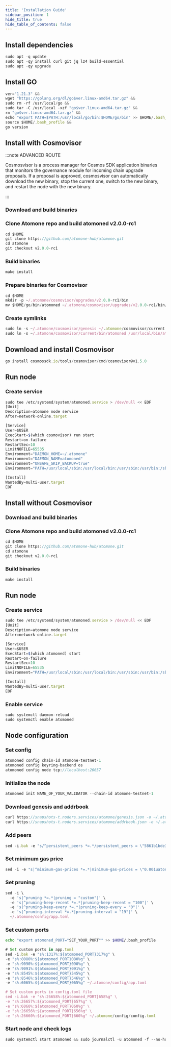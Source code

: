 ```yaml
---
title: 'Installation Guide'
sidebar_position: 1
hide_title: true
hide_table_of_contents: false
---
```



<PageTitle
  iconUrl="img/atomone-icon.svg"
  title="Atomone Installation Guide"
  chainId="atomone-testnet-1"
  version="v2.0.0-rc1"
/>

## Install dependencies

```js
sudo apt -q update
sudo apt -qy install curl git jq lz4 build-essential
sudo apt -qy upgrade
```

## Install GO

```js
ver="1.21.3" &&
wget "https://golang.org/dl/go$ver.linux-amd64.tar.gz" &&
sudo rm -rf /usr/local/go &&
sudo tar -C /usr/local -xzf "go$ver.linux-amd64.tar.gz" &&
rm "go$ver.linux-amd64.tar.gz" &&
echo "export PATH=$PATH:/usr/local/go/bin:$HOME/go/bin" >> $HOME/.bash_profile &&
source $HOME/.bash_profile &&
go version
```

## Install with Cosmovisor

:::note ADVANCED ROUTE

Cosmosvisor is a process manager for Cosmos SDK application binaries that monitors the governance module for incoming chain upgrade proposals. If a proposal is approved, cosmosvisor can automatically download the new binary, stop the current one, switch to the new binary, and restart the node with the new binary.

:::

### Download and build binaries

### Clone Atomone repo and build atomoned v2.0.0-rc1

```js
cd $HOME
git clone https://github.com/atomone-hub/atomone.git
cd atomone
git checkout v2.0.0-rc1
```

### Build binaries

```js
make install
```

### Prepare binaries for Cosmovisor

```js
cd $HOME
mkdir -p ~/.atomone/cosmovisor/upgrades/v2.0.0-rc1/bin
mv $HOME/go/bin/atomoned ~/.atomone/cosmovisor/upgrades/v2.0.0-rc1/bin/
```

### Create symlinks

```js
sudo ln -s ~/.atomone/cosmovisor/genesis ~/.atomone/cosmovisor/current -f
sudo ln -s ~/.atomone/cosmovisor/current/bin/atomoned /usr/local/bin/atomoned -f
```

## Download and install Cosmovisor

```js
go install cosmossdk.io/tools/cosmovisor/cmd/cosmovisor@v1.5.0
```

## Run node

### Create service

```js
sudo tee /etc/systemd/system/atomoned.service > /dev/null << EOF
[Unit]
Description=atomone node service
After=network-online.target

[Service]
User=$USER
ExecStart=$(which cosmovisor) run start
Restart=on-failure
RestartSec=10
LimitNOFILE=65535
Environment="DAEMON_HOME=~/.atomone"
Environment="DAEMON_NAME=atomoned"
Environment="UNSAFE_SKIP_BACKUP=true"
Environment="PATH=/usr/local/sbin:/usr/local/bin:/usr/sbin:/usr/bin:/sbin:/bin:/usr/games:/usr/local/games:/snap/bin:~/.atomone/cosmovisor/current/bin"

[Install]
WantedBy=multi-user.target
EOF
```

## Install without Cosmovisor

### Download and build binaries

### Clone Atomone repo and build atomoned v2.0.0-rc1

```js
cd $HOME
git clone https://github.com/atomone-hub/atomone.git
cd atomone
git checkout v2.0.0-rc1
```

### Build binaries

```js
make install
```

## Run node

### Create service

```js
sudo tee /etc/systemd/system/atomoned.service > /dev/null << EOF
[Unit]
Description=atomone node service
After=network-online.target

[Service]
User=$USER
ExecStart=$(which atomoned) start
Restart=on-failure
RestartSec=10
LimitNOFILE=65535
Environment="PATH=/usr/local/sbin:/usr/local/bin:/usr/sbin:/usr/bin:/sbin:/bin:/usr/games:/usr/local/games:/snap/bin"

[Install]
WantedBy=multi-user.target
EOF
```

### Enable service

```js
sudo systemctl daemon-reload
sudo systemctl enable atomoned
```

## Node configuration

### Set config

```js
atomoned config chain-id atomone-testnet-1
atomoned config keyring-backend os
atomoned config node tcp://localhost:26657
```

### Initialize the node

```js
atomoned init NAME_OF_YOUR_VALIDATOR --chain-id atomone-testnet-1
```

### Download genesis and addrbook

```js
curl https://snapshots-t.noders.services/atomone/genesis.json -o ~/.atomone/config/genesis.json
curl https://snapshots-t.noders.services/atomone/addrbook.json -o ~/.atomone/config/addrbook.json
```

### Add peers

```js
sed -i.bak -e "s/^persistent_peers *=.*/persistent_peers = \"5861b1bde33340c443d75c7727525711ccc0b825@atomone-t-rpc.noders.services:14556\"/" ~/.atomone/config/config.toml
```

### Set minimum gas price

```js
sed -i -e "s|^minimum-gas-prices *=.*|minimum-gas-prices = \"0.001uatone\"|" ~/.atomone/config/app.toml
```

### Set pruning

```js
sed -i \
  -e 's|^pruning *=.*|pruning = "custom"|' \
  -e 's|^pruning-keep-recent *=.*|pruning-keep-recent = "100"|' \
  -e 's|^pruning-keep-every *=.*|pruning-keep-every = "0"|' \
  -e 's|^pruning-interval *=.*|pruning-interval = "19"|' \
  ~/.atomone/config/app.toml
```

### Set custom ports

```bash
echo "export atomoned_PORT="SET_YOUR_PORT"" >> $HOME/.bash_profile
```

```js
# Set custom ports in app.toml
sed -i.bak -e "s%:1317%:${atomoned_PORT}317%g" \
-e "s%:8080%:${atomoned_PORT}080%g" \
-e "s%:9090%:${atomoned_PORT}090%g" \
-e "s%:9091%:${atomoned_PORT}091%g" \
-e "s%:8545%:${atomoned_PORT}545%g" \
-e "s%:8546%:${atomoned_PORT}546%g" \
-e "s%:6065%:${atomoned_PORT}065%g" ~/.atomone/config/app.toml

# Set custom ports in config.toml file
sed -i.bak -e "s%:26658%:${atomoned_PORT}658%g" \
-e "s%:26657%:${atomoned_PORT}657%g" \
-e "s%:6060%:${atomoned_PORT}060%g" \
-e "s%:26656%:${atomoned_PORT}656%g" \
-e "s%:26660%:${atomoned_PORT}660%g" ~/.atomone/config/config.toml
```

### Start node and check logs

```js
sudo systemctl start atomoned && sudo journalctl -u atomoned -f --no-hostname -o cat
```
